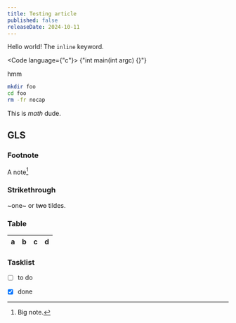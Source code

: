 ```yaml
---
title: Testing article
published: false
releaseDate: 2024-10-11
---
```


Hello world! The `inline` keyword.

<Code language={"c"}>
  {"int main(int argc) {}"}
</Code>

hmm

```bash fileName="awe"
mkdir foo
cd foo
rm -fr nocap
```

This is $math$ dude.

## GLS

### Footnote

A note[^1]

[^1]: Big note.

### Strikethrough

~one~ or ~~two~~ tildes.

### Table

| a | b  |  c |  d  |
| - | :- | -: | :-: |

### Tasklist

* [ ] to do
* [x] done

